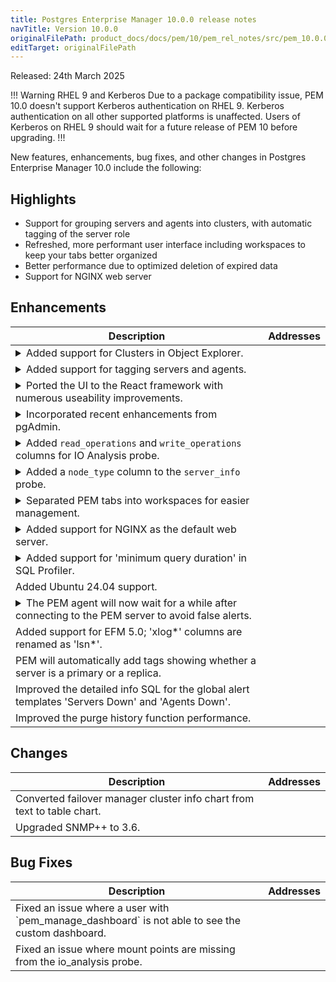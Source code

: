 ```yaml
---
title: Postgres Enterprise Manager 10.0.0 release notes
navTitle: Version 10.0.0
originalFilePath: product_docs/docs/pem/10/pem_rel_notes/src/pem_10.0.0_rel_notes.yml
editTarget: originalFilePath
---
```


Released: 24th March 2025

!!! Warning RHEL 9 and Kerberos
Due to a package compatibility issue, PEM 10.0 doesn't support Kerberos authentication on RHEL 9.
Kerberos authentication on all other supported platforms is unaffected.
Users of Kerberos on RHEL 9 should wait for a future release of PEM 10 before upgrading.
!!!

New features, enhancements, bug fixes, and other changes in Postgres Enterprise Manager 10.0 include the following:

## Highlights

- Support for grouping servers and agents into clusters, with automatic tagging of the server role
- Refreshed, more performant user interface including workspaces to keep your tabs better organized
- Better performance due to optimized deletion of expired data
- Support for NGINX web server

## Enhancements

<table class="table w-100"><thead><tr><th>Description</th><th width="10%">Addresses</th></tr></thead><tbody>
<tr><td><details><summary>Added support for Clusters in Object Explorer.</summary><hr/><p>PEM 10 introduces the concept of Clusters. These are groupings of Servers and Agents used to represent a High Availability (HA) cluster, for example a cluster using Postgres Distributed or EDB Failover Manager.
You can create and populate Clusters in the Object Explorer. In future releases we will expand this functionality to improve the experience of working with HA clusters in PEM.</p>
</details></td><td></td></tr>
<tr><td><details><summary>Added support for tagging servers and agents.</summary><hr/><p>PEM now supports arbitrary tagging of servers. Presently this is purely a cosmetic feature. In the future we will expand it to support filtering and selection by tags.</p></details></td><td></td></tr>
<tr><td><details><summary>Ported the UI to the React framework with numerous useability improvements.</summary><hr/><p>The entire PEM user interface has been ported to the React framework. This brings the PEM project back into line with pgAdmin, making it easier for us to ull enhancements from the upstream.
It also delivers a more modern and performant interface. We have taken advantage of this porting to make numerous improvements to the UI including:</p>
<ul>
<li>Added pagination in Probes/Alerts.</li>
<li>Implemented workspaces.</li>
<li>Divided scheduled tasks into Task and History tabs.</li>
<li>Implemented a dialog view for creating Alerts, Probes and other objects, replacing the grid view.</li>
</ul>
</details></td><td></td></tr>
<tr><td><details><summary>Incorporated recent enhancements from pgAdmin.</summary><hr/><p>The updated architecture of PEM 10 has allowed us to pull many enhancements from pgAdmin including:</p>
<ul>
<li>Generate Entity Relationship Diagrams</li>
<li>Plot charts in Query Tool results</li>
<li>Show real-time system metrics dashboard using the systemstats extension</li>
</ul>
</details></td><td></td></tr>
<tr><td><details><summary>Added <code>read_operations</code> and <code>write_operations</code> columns for IO Analysis probe.</summary><hr/><p>This data can be used to monitor and alert on IOPS (Input/Output Operations Per Second), which is of particular relevance when using cloud storage.</p></details></td><td></td></tr>
<tr><td><details><summary>Added a <code>node_type</code> column to the <code>server_info</code> probe.</summary><hr/><p>The <code>node_type</code> may take one of the following values: <code>primary</code>, <code>replica</code>, <code>readonly</code>, <code>standalone</code>.</p>
</details></td><td></td></tr>
<tr><td><details><summary>Separated PEM tabs into workspaces for easier management.</summary><hr/><p>Panels/Tabs for the following PEM components will be opened in the
'Enterprise Manager' workspace:</p>
<ul>
<li>Alert templates</li>
<li>Email group</li>
<li>Webhooks</li>
<li>Custom probes</li>
<li>Manage Charts</li>
</ul>
<p>Panels/Tabs for the following PEM components will be opened in the
'Enterprise Tools' workspace:</p>
<ul>
<li>SQL Profiler</li>
<li>Performance diagnosis</li>
<li>Capacity manager report</li>
</ul>
<p>Panels/Tabs for the following PEM components will be opened in the
'Object Explorer' workspace:</p>
<ul>
<li>Probe configuration</li>
<li>Alerts</li>
</ul>
</details></td><td></td></tr>
<tr><td><details><summary>Added support for NGINX as the default web server.</summary><hr/><p>PEM 10 supports both Apache HTTPD and NGINX as the web server on Linux. On Windows only Apache HTTPD is supported. The default for new installations is NGINX. Upgrades from PEM 9 will continue to use Apache HTTPD unless you opt to switch the web server by running the <code>/usr/edb/pem/bin/switch-web-server.sh</code> script.</p>
</details></td><td></td></tr>
<tr><td><details><summary>Added support for 'minimum query duration' in SQL Profiler.</summary><hr/><p>You can now specify a minimum query duration when creating a trace in SQL Profiler. This allows you to only trace long-running queries, which in turn means you can run a trace for a much longer period without exceeding the size limit.</p>
</details></td><td></td></tr>
<tr><td>Added Ubuntu 24.04 support.</td><td></td></tr>
<tr><td><details><summary>The PEM agent will now wait for a while after connecting to the PEM server to avoid false alerts.</summary><hr/><p>This is configurable via the <code>alert_reconnect_delay</code> parameter in <code>agent.cfg</code>.</p></details></td><td></td></tr>
<tr><td>Added support for EFM 5.0; 'xlog*' columns are renamed as 'lsn*'.</td><td></td></tr>
<tr><td>PEM will automatically add tags showing whether a server is a primary or a replica.</td><td></td></tr>
<tr><td>Improved the detailed info SQL for the global alert templates 'Servers Down' and 'Agents Down'.</td><td></td></tr>
<tr><td>Improved the purge history function performance.</td><td></td></tr>
</tbody></table>


## Changes

<table class="table w-100"><thead><tr><th>Description</th><th width="10%">Addresses</th></tr></thead><tbody>
<tr><td>Converted failover manager cluster info chart from text to table chart.</td><td></td></tr>
<tr><td>Upgraded SNMP++ to 3.6.</td><td></td></tr>
</tbody></table>


## Bug Fixes

<table class="table w-100"><thead><tr><th>Description</th><th width="10%">Addresses</th></tr></thead><tbody>
<tr><td>Fixed an issue where a user with `pem_manage_dashboard` is not able to see the custom dashboard.</td><td></td></tr>
<tr><td>Fixed an issue where mount points are missing from the io_analysis probe.</td><td></td></tr>
</tbody></table>


